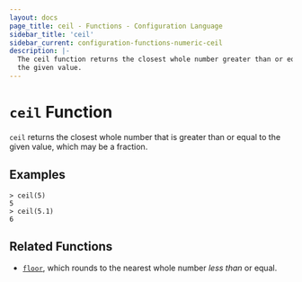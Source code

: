 ```yaml
---
layout: docs
page_title: ceil - Functions - Configuration Language
sidebar_title: 'ceil'
sidebar_current: configuration-functions-numeric-ceil
description: |-
  The ceil function returns the closest whole number greater than or equal to
  the given value.
---
```


# `ceil` Function

`ceil` returns the closest whole number that is greater than or equal to the
given value, which may be a fraction.

## Examples

```text
> ceil(5)
5
> ceil(5.1)
6
```

## Related Functions

- [`floor`](/docs/from-1.5/functions/numeric/floor), which rounds to the nearest whole number _less than_
  or equal.
